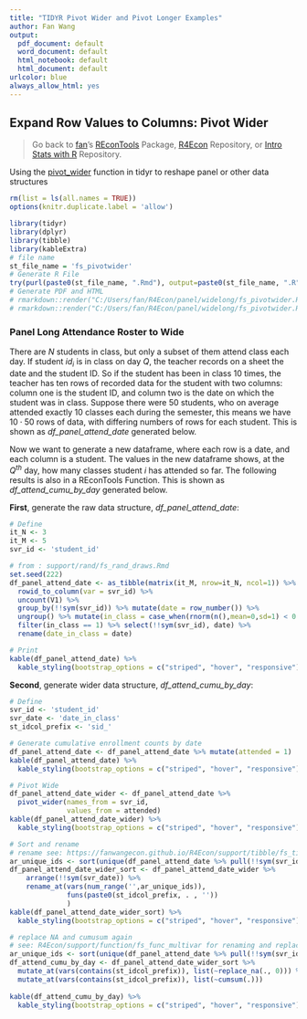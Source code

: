 ```yaml
---
title: "TIDYR Pivot Wider and Pivot Longer Examples"
author: Fan Wang
output:
  pdf_document: default
  word_document: default
  html_notebook: default
  html_document: default
urlcolor: blue
always_allow_html: yes
---
```


## Expand Row Values to Columns: Pivot Wider

> Go back to [fan](http://fanwangecon.github.io/)'s [REconTools](https://fanwangecon.github.io/REconTools/) Package, [R4Econ](https://fanwangecon.github.io/R4Econ/) Repository, or [Intro Stats with R](https://fanwangecon.github.io/Stat4Econ/) Repository.

Using the [pivot_wider](https://tidyr.tidyverse.org/reference/pivot_wider.html) function in tidyr to reshape panel or other data structures

```r
rm(list = ls(all.names = TRUE))
options(knitr.duplicate.label = 'allow')
```
```r
library(tidyr)
library(dplyr)
library(tibble)
library(kableExtra)
# file name
st_file_name = 'fs_pivotwider'
# Generate R File
try(purl(paste0(st_file_name, ".Rmd"), output=paste0(st_file_name, ".R"), documentation = 2))
# Generate PDF and HTML
# rmarkdown::render("C:/Users/fan/R4Econ/panel/widelong/fs_pivotwider.Rmd", "pdf_document")
# rmarkdown::render("C:/Users/fan/R4Econ/panel/widelong/fs_pivotwider.Rmd", "html_document")
```

### Panel Long Attendance Roster to Wide

There are $N$ students in class, but only a subset of them attend class each day. If student $id_i$ is in class on day $Q$, the teacher records on a sheet the date and the student ID. So if the student has been in class 10 times, the teacher has ten rows of recorded data for the student with two columns: column one is the student ID, and column two is the date on which the student was in class. Suppose there were 50 students, who on average attended exactly 10 classes each during the semester, this means we have $10 \cdot 50$ rows of data, with differing numbers of rows for each student. This is shown as *df_panel_attend_date* generated below. 

Now we want to generate a new dataframe, where each row is a date, and each column is a student. The values in the new dataframe shows, at the $Q^{th}$ day, how many classes student $i$ has attended so far. The following results is also in a REconTools Function. This is shown as *df_attend_cumu_by_day* generated below.

**First**, generate the raw data structure, *df_panel_attend_date*: 

```r
# Define
it_N <- 3
it_M <- 5
svr_id <- 'student_id'

# from : support/rand/fs_rand_draws.Rmd
set.seed(222)
df_panel_attend_date <- as_tibble(matrix(it_M, nrow=it_N, ncol=1)) %>%
  rowid_to_column(var = svr_id) %>%
  uncount(V1) %>%
  group_by(!!sym(svr_id)) %>% mutate(date = row_number()) %>%
  ungroup() %>% mutate(in_class = case_when(rnorm(n(),mean=0,sd=1) < 0 ~ 1, TRUE ~ 0)) %>%
  filter(in_class == 1) %>% select(!!sym(svr_id), date) %>%
  rename(date_in_class = date)

# Print
kable(df_panel_attend_date) %>%
  kable_styling(bootstrap_options = c("striped", "hover", "responsive"))
```

**Second**, generate wider data structure, *df_attend_cumu_by_day*: 

```r
# Define 
svr_id <- 'student_id'
svr_date <- 'date_in_class'
st_idcol_prefix <- 'sid_'

# Generate cumulative enrollment counts by date
df_panel_attend_date <- df_panel_attend_date %>% mutate(attended = 1)
kable(df_panel_attend_date) %>%
  kable_styling(bootstrap_options = c("striped", "hover", "responsive"))

# Pivot Wide
df_panel_attend_date_wider <- df_panel_attend_date %>% 
  pivot_wider(names_from = svr_id,
              values_from = attended)
kable(df_panel_attend_date_wider) %>%
  kable_styling(bootstrap_options = c("striped", "hover", "responsive"))

# Sort and rename
# rename see: https://fanwangecon.github.io/R4Econ/support/tibble/fs_tib_basics.html
ar_unique_ids <- sort(unique(df_panel_attend_date %>% pull(!!sym(svr_id))))
df_panel_attend_date_wider_sort <- df_panel_attend_date_wider %>%
    arrange(!!sym(svr_date)) %>%
    rename_at(vars(num_range('',ar_unique_ids)),
              funs(paste0(st_idcol_prefix, . , ''))
              )
kable(df_panel_attend_date_wider_sort) %>%
  kable_styling(bootstrap_options = c("striped", "hover", "responsive"))

# replace NA and cumusum again
# see: R4Econ/support/function/fs_func_multivar for renaming and replacing
ar_unique_ids <- sort(unique(df_panel_attend_date %>% pull(!!sym(svr_id))))
df_attend_cumu_by_day <- df_panel_attend_date_wider_sort %>%
  mutate_at(vars(contains(st_idcol_prefix)), list(~replace_na(., 0))) %>%
  mutate_at(vars(contains(st_idcol_prefix)), list(~cumsum(.)))
    
kable(df_attend_cumu_by_day) %>%
  kable_styling(bootstrap_options = c("striped", "hover", "responsive"))
```

